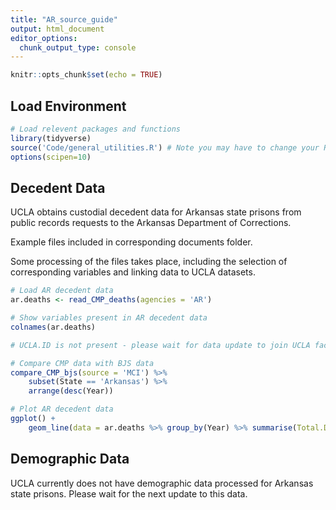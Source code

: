 ```yaml
---
title: "AR_source_guide"
output: html_document
editor_options: 
  chunk_output_type: console
---
```


```r
knitr::opts_chunk$set(echo = TRUE)
```

## Load Environment

```r
# Load relevent packages and functions
library(tidyverse)
source('Code/general_utilities.R') # Note you may have to change your Rmarkdown option for evaluate chunks to project instead of document
options(scipen=10)
```

## Decedent Data

UCLA obtains custodial decedent data for Arkansas state prisons from public records requests to the Arkansas Department of Corrections.

Example files included in corresponding documents folder. 

Some processing of the files takes place, including the selection of corresponding variables and linking data to UCLA datasets. 

```r
# Load AR decedent data
ar.deaths <- read_CMP_deaths(agencies = 'AR')

# Show variables present in AR decedent data
colnames(ar.deaths)

# UCLA.ID is not present - please wait for data update to join UCLA facility data

# Compare CMP data with BJS data
compare_CMP_bjs(source = 'MCI') %>%
    subset(State == 'Arkansas') %>%
    arrange(desc(Year))

# Plot AR decedent data 
ggplot() +
    geom_line(data = ar.deaths %>% group_by(Year) %>% summarise(Total.Deaths = sum(Total.Deaths)),aes(x = Year, y = Total.Deaths))

```


## Demographic Data

UCLA currently does not have demographic data processed for Arkansas state prisons. Please wait for the next update to this data. 

